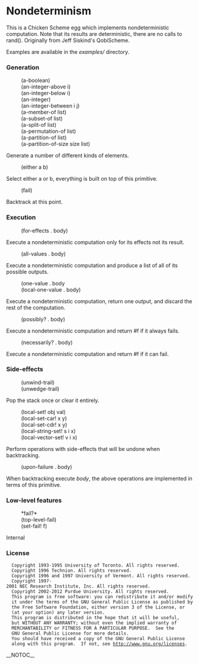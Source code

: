 
= Nondeterminism =

This is a Chicken Scheme egg which implements nondeterministic
computation. Note that its results are deterministic, there are no
calls to rand(). Originally from Jeff Siskind's QobiScheme.

Examples are available in the ''examples/'' directory.

=== Generation ===

:(a-boolean)
:(an-integer-above i)
:(an-integer-below i)
:(an-integer)
:(an-integer-between i j)
:(a-member-of list)
:(a-subset-of list)
:(a-split-of list)
:(a-permutation-of list)
:(a-partition-of list)
:(a-partition-of-size size list)

Generate a number of different kinds of elements.

:(either a b)

Select either a or b, everything is built on top of this primitive.

:(fail)

Backtrack at this point.

=== Execution ===

:(for-effects . body)

Execute a nondeterministic computation only for its effects not its
result.

:(all-values . body)

Execute a nondeterministic computation and produce a list of
all of its possible outputs.

:(one-value . body
:(local-one-value . body)

Execute a nondeterministic computation, return one output,
and discard the rest of the computation.

:(possibly? . body)

Execute a nondeterministic computation and return #f if it always
fails.

:(necessarily? . body)

Execute a nondeterministic computation and return #f if it can fail.

=== Side-effects ===

:(unwind-trail)
:(unwedge-trail)

Pop the stack once or clear it entirely.

:(local-set! obj val)
:(local-set-car! x y)
:(local-set-cdr! x y)
:(local-string-set! s i x)
:(local-vector-set! v i x)

Perform operations with side-effects that will be undone when backtracking.

:(upon-failure . body)

When backtracking execute ''body'', the above operations are implemented
in terms of this primitive.

=== Low-level features ===

:<nowiki>*</nowiki>fail?*
:(top-level-fail)
:(set-fail! f)

Internal

=== License ===

   Copyright 1993-1995 University of Toronto. All rights reserved.
   Copyright 1996 Technion. All rights reserved.
   Copyright 1996 and 1997 University of Vermont. All rights reserved.
   Copyright 1997-2001 NEC Research Institute, Inc. All rights reserved.
   Copyright 2002-2012 Purdue University. All rights reserved.
   This program is free software: you can redistribute it and/or modify
   it under the terms of the GNU General Public License as published by
   the Free Software Foundation, either version 3 of the License, or
   (at your option) any later version.
   This program is distributed in the hope that it will be useful,
   but WITHOUT ANY WARRANTY; without even the implied warranty of
   MERCHANTABILITY or FITNESS FOR A PARTICULAR PURPOSE.  See the
   GNU General Public License for more details.
   You should have received a copy of the GNU General Public License
   along with this program.  If not, see http://www.gnu.org/licenses.
__NOTOC__
